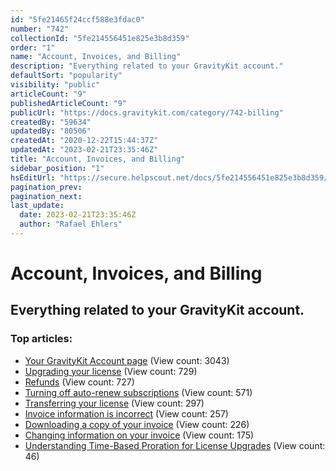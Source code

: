 ```yaml
---
id: "5fe21465f24ccf588e3fdac0"
number: "742"
collectionId: "5fe214556451e825e3b8d359"
order: "1"
name: "Account, Invoices, and Billing"
description: "Everything related to your GravityKit account."
defaultSort: "popularity"
visibility: "public"
articleCount: "9"
publishedArticleCount: "9"
publicUrl: "https://docs.gravitykit.com/category/742-billing"
createdBy: "59634"
updatedBy: "80506"
createdAt: "2020-12-22T15:44:37Z"
updatedAt: "2023-02-21T23:35:46Z"
title: "Account, Invoices, and Billing"
sidebar_position: "1"
hsEditUrl: "https://secure.helpscout.net/docs/5fe214556451e825e3b8d359/article/5fe21465f24ccf588e3fdac0"
pagination_prev: 
pagination_next: 
last_update:
  date: 2023-02-21T23:35:46Z
  author: "Rafael Ehlers"
---
```


# Account, Invoices, and Billing

## Everything related to your GravityKit account.

### Top articles: 

- [Your GravityKit Account page](302-your-gravityview-account) (View count: 3043)
- [Upgrading your license](347-upgrading-your-license) (View count: 729)
- [Refunds](443-refunds) (View count: 727)
- [Turning off auto-renew subscriptions](423-turning-off-auto-renew-subscriptions) (View count: 571)
- [Transferring your license](451-transferring-your-license) (View count: 297)
- [Invoice information is incorrect](455-invoice-information-is-incorrect) (View count: 257)
- [Downloading a copy of your invoice](587-downloading-your-invoice) (View count: 226)
- [Changing information on your invoice](746-changing-information-on-your-invoice) (View count: 175)
- [Understanding Time-Based Proration for License Upgrades](832-understanding-time-based-proration-for-license-upgrades) (View count: 46)


